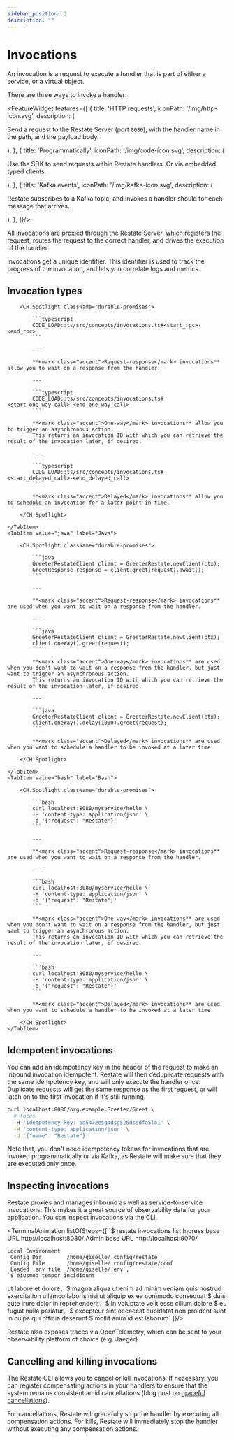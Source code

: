 ```yaml
---
sidebar_position: 3
description: ""
---
```



# Invocations

An invocation is a request to execute a handler that is part of either a service, or a virtual object.

There are three ways to invoke a handler:


<FeatureWidget features={[
    {
        title: 'HTTP requests',
        iconPath: '/img/http-icon.svg',
        description: (
            <p class="font-size-90">
                Send a request to the Restate Server (port <code>8080</code>), with the handler name in the path, and the payload body.
            </p>
        ),
    },
    {
        title: 'Programmatically',
        iconPath: '/img/code-icon.svg',
        description: (
            <p class="font-size-90">
                Use the SDK to send requests within Restate handlers. Or via embedded typed clients.
            </p>
        ),
    },
    {
        title: 'Kafka events',
        iconPath: '/img/kafka-icon.svg',
        description: (
            <p class="font-size-90">
                Restate subscribes to a Kafka topic, and invokes a handler should for each message that arrives.
            </p>
        ),
    },
]}/>

All invocations are proxied through the Restate Server, which registers the request, routes the request to the correct handler, and drives the execution of the handler.

Invocations get a unique identifier. This identifier is used to track the progress of the invocation, and lets you correlate logs and metrics.

## Invocation types

[//]: # ([<img class="sdkicon" src="/img/java.svg" width="28" alt="Java SDK Documentation"></img>]&#40;/concepts/invocations&#41;)

[//]: # ([<img class="sdkicon" src="/img/typescript.svg" width="26" alt="TypeScript Documentation"></img>]&#40;/concepts/invocations&#41;)

[//]: # ([<img class="sdkicon" src="/img/http-icon.svg" width="26" alt="HTTP Documentation"></img>]&#40;/concepts/invocations&#41;)

[//]: # ([<img class="sdkicon" src="/img/kafka-icon.svg" width="26" height="26" alt="Kafka Documentation"></img>]&#40;/concepts/invocations&#41;)

<Tabs groupId="sdk" queryString>
    <TabItem value="ts" label="TypeScript">

        <CH.Spotlight className="durable-promises">

            ```typescript
            CODE_LOAD::ts/src/concepts/invocations.ts#<start_rpc>-<end_rpc>
            ```

            ---

            **<mark class="accent">Request-response</mark> invocations** allow you to wait on a response from the handler.

            ---

            ```typescript
            CODE_LOAD::ts/src/concepts/invocations.ts#<start_one_way_call>-<end_one_way_call>
            ```

            **<mark class="accent">One-way</mark> invocations** allow you to trigger an asynchronous action.
            This returns an invocation ID with which you can retrieve the result of the invocation later, if desired.

            ---

            ```typescript
            CODE_LOAD::ts/src/concepts/invocations.ts#<start_delayed_call>-<end_delayed_call>
            ```

            **<mark class="accent">Delayed</mark> invocations** allow you to schedule an invocation for a later point in time.

        </CH.Spotlight>

    </TabItem>
    <TabItem value="java" label="Java">

        <CH.Spotlight className="durable-promises">

            ```java
            GreeterRestateClient client = GreeterRestate.newClient(ctx);
            GreetResponse response = client.greet(request).await();
            ```

            ---

            **<mark class="accent">Request-response</mark> invocations** are used when you want to wait on a response from the handler.

            ---

            ```java
            GreeterRestateClient client = GreeterRestate.newClient(ctx);
            client.oneWay().greet(request);
            ```

            **<mark class="accent">One-way</mark> invocations** are used when you don't want to wait on a response from the handler, but just want to trigger an asynchronous action.
            This returns an invocation ID with which you can retrieve the result of the invocation later, if desired.

            ---

            ```java
            GreeterRestateClient client = GreeterRestate.newClient(ctx);
            client.oneWay().delay(1000).greet(request);
            ```

            **<mark class="accent">Delayed</mark> invocations** are used when you want to schedule a handler to be invoked at a later time.

        </CH.Spotlight>

    </TabItem>
    <TabItem value="bash" label="Bash">

        <CH.Spotlight className="durable-promises">

            ```bash
            curl localhost:8080/myservice/hello \
            -H 'content-type: application/json' \
            -d '{"request": "Restate"}'
            ```

            ---

            **<mark class="accent">Request-response</mark> invocations** are used when you want to wait on a response from the handler.

            ---

            ```bash
            curl localhost:8080/myservice/hello \
            -H 'content-type: application/json' \
            -d '{"request": "Restate"}'
            ```

            **<mark class="accent">One-way</mark> invocations** are used when you don't want to wait on a response from the handler, but just want to trigger an asynchronous action.
            This returns an invocation ID with which you can retrieve the result of the invocation later, if desired.

            ---

            ```bash
            curl localhost:8080/myservice/hello \
            -H 'content-type: application/json' \
            -d '{"request": "Restate"}'
            ```

            **<mark class="accent">Delayed</mark> invocations** are used when you want to schedule a handler to be invoked at a later time.

        </CH.Spotlight>
    </TabItem>
</Tabs>

## Idempotent invocations
You can add an idempotency key in the header of the request to make an inbound invocation idempotent.
Restate will then deduplicate requests with the same idempotency key, and will only execute the handler once.
Duplicate requests will get the same response as the first request, or will latch on to the first invocation if it's still running.

```bash
curl localhost:8080/org.example.Greeter/Greet \
  # focus
  -H 'idempotency-key: ad5472esg4dsg525dssdfa5loi' \
  -H 'content-type: application/json' \
  -d '{"name": "Restate"}'
```

Note that, you don't need idempotency tokens for invocations that are invoked programmatically or via Kafka, as Restate will make sure that they are executed only once.

## Inspecting invocations
Restate proxies and manages inbound as well as service-to-service invocations.
This makes it a great source of observability data for your application.
You can inspect invocations via the CLI.

<TerminalAnimation listOfSteps={[
    `$ restate invocations list
 Ingress base URL  http://localhost:8080/
 Admin base URL    http://localhost:9070/

    Local Environment
     Config Dir        /home/giselle/.config/restate
     Config File       /home/giselle/.config/restate/conf
     Loaded .env file  /home/giselle/.env`,
    `$ eiusmod tempor incididunt
ut labore et dolore`,
    `$ magna aliqua
ut enim ad minim veniam
quis nostrud
exercitation ullamco laboris nisi ut aliquip
ex ea commodo consequat
$ duis aute irure dolor
in reprehenderit`,
    `$ in voluptate
velit esse cillum dolore
$ eu fugiat nulla pariatur`,
    `$ excepteur sint occaecat
cupidatat non proident
sunt in culpa qui
officia deserunt
$ mollit anim id est laborum`
]}/>


[//]: # (<CH.Slideshow>)

[//]: # ()
[//]: # (    ```shell terminal)

[//]: # (    git push origin v0.8.2)

[//]: # (    Total 0 &#40;delta 0&#41;, reused 0 &#40;delta 0&#41;, pack-reused 0)

[//]: # (    To github.com:restatedev/examples.git)

[//]: # (    * [new tag]         v0.8.2 -> v0.8.2)

[//]: # (    ```)

[//]: # ()
[//]: # (    ---)

[//]: # ()
[//]: # (    ```shell terminal)

[//]: # (    git push origin v0.8.2)

[//]: # (    Total 0 &#40;delta 0&#41;, reused 0 &#40;delta 0&#41;, pack-reused 0)

[//]: # (    To github.com:restatedev/examples.git)

[//]: # (    * [new tag]         v0.8.2 -> v0.8.2)

[//]: # (    ```)

[//]: # ()
[//]: # (    ---)

[//]: # ()
[//]: # (    ```shell terminal)

[//]: # (    git push origin v0.8.2)

[//]: # (    Total 0 &#40;delta 0&#41;, reused 0 &#40;delta 0&#41;, pack-reused 0)

[//]: # (    To github.com:restatedev/examples.git)

[//]: # (    * [new tag]         v0.8.2 -> v0.8.2)

[//]: # (    ```)

[//]: # ()
[//]: # (    ---)

[//]: # ()
[//]: # (    ```shell terminal)

[//]: # (    git push origin v0.8.2)

[//]: # (    Total 0 &#40;delta 0&#41;, reused 0 &#40;delta 0&#41;, pack-reused 0)

[//]: # (    To github.com:restatedev/examples.git)

[//]: # (    * [new tag]         v0.8.2 -> v0.8.2)

[//]: # (    ```)

[//]: # ()
[//]: # (    ---)

[//]: # ()
[//]: # (    ```shell terminal)

[//]: # (    git push origin v0.8.2)

[//]: # (    Total 0 &#40;delta 0&#41;, reused 0 &#40;delta 0&#41;, pack-reused 0)

[//]: # (    To github.com:restatedev/examples.git)

[//]: # (    * [new tag]         v0.8.2 -> v0.8.2)

[//]: # (    ```)

[//]: # ()
[//]: # (</CH.Slideshow>)

Restate also exposes traces via OpenTelemetry, which can be sent to your observability platform of choice (e.g. Jaeger).

## Cancelling and killing invocations

The Restate CLI allows you to cancel or kill invocations.
If necessary, you can register compensating actions in your handlers to ensure that the system remains consistent amid cancellations (blog post on [graceful cancellations](https://restate.dev/blog/graceful-cancellations-how-to-keep-your-application-and-workflow-state-consistent/)).

For cancellations, Restate will gracefully stop the handler by executing all compensation actions.
For kills, Restate will immediately stop the handler without executing any compensation actions.


